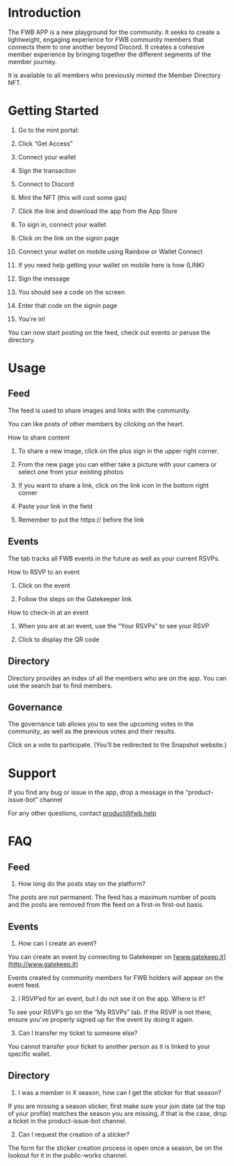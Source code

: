 # Introduction

The FWB APP is a new playground for the community. It seeks to create a lightweight, engaging experience for FWB community members that connects them to one another beyond Discord. It creates a cohesive member experience by bringing together the different segments of the member journey.

  

It is available to all members who previously minted the Member Directory NFT.

# Getting Started

1.  Go to the mint portal:
    
2.  Click “Get Access”
    
3.  Connect your wallet
    
4.  Sign the transaction
    
5.  Connect to Discord
    
6.  Mint the NFT (this will cost some gas)
    
7.  Click the link and download the app from the App Store
    
8.  To sign in, connect your wallet
    

1.  Click on the link on the signin page
    
2.  Connect your wallet on mobile using Rainbow or Wallet Connect
    
3.  If you need help getting your wallet on mobile here is how (LINK)
    
4.  Sign the message
    
5.  You should see a code on the screen
    
6.  Enter that code on the signin page
    

10.  You’re in!
    

  

You can now start posting on the feed, check out events or peruse the directory.

# Usage

## Feed

The feed is used to share images and links with the community.

You can like posts of other members by clicking on the heart.

  

How to share content

  

1.  To share a new image, click on the plus sign in the upper right corner.
    
2.  From the new page you can either take a picture with your camera or select one from your existing photos
    
3.  If you want to share a link, click on the link icon in the bottom right corner
    

1.  Paste your link in the field
    
2.  Remember to put the https:// before the link
    

  

## Events

The tab tracks all FWB events in the future as well as your current RSVPs.

  

How to RSVP to an event

  

1.  Click on the event
    
2.  Follow the steps on the Gatekeeper link
    

  

How to check-in at an event

  

1.  When you are at an event, use the “Your RSVPs” to see your RSVP
    
2.  Click to display the QR code
    

## Directory

Directory provides an index of all the members who are on the app. You can use the search bar to find members.

## Governance

The governance tab allows you to see the upcoming votes in the community, as well as the previous votes and their results.

  

Click on a vote to participate. (You’ll be redirected to the Snapshot website.)

# Support

If you find any bug or issue in the app, drop a message in the “product-issue-bot” channel

  

For any other questions, contact product@fwb.help

# FAQ

## Feed

1.  How long do the posts stay on the platform?
    

  

The posts are not permanent. The feed has a maximum number of posts and the posts are removed from the feed on a first-in first-out basis.

  

## Events

1.  How can I create an event?
    

You can create an event by connecting to Gatekeeper on [www.gatekeep.it](http://www.gatekeep.it)

Events created by community members for FWB holders will appear on the event feed.

2.  I RSVP’ed for an event, but I do not see it on the app. Where is it?
    

To see your RSVP’s go on the “My RSVPs” tab. If the RSVP is not there, ensure you’ve properly signed up for the event by doing it again.

3.  Can I transfer my ticket to someone else?
    

You cannot transfer your ticket to another person as it is linked to your specific wallet.

## Directory

1.  I was a member in X season, how can I get the sticker for that season?
    

If you are missing a season sticker, first make sure your join date (at the top of your profile) matches the season you are missing, if that is the case, drop a ticket in the product-issue-bot channel.

2.  Can I request the creation of a sticker?
    

The form for the sticker creation process is open once a season, be on the lookout for it in the public-works channel.
